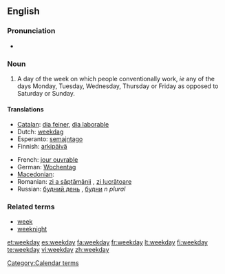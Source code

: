 ==English==

===Pronunciation===
* {{audio|en-us-weekday.ogg|Audio (US)}}

===Noun===
{{en-noun}}

# A day of the week on which people conventionally work, ''ie'' any of the days Monday, Tuesday, Wednesday, Thursday or Friday as opposed to Saturday or Sunday.

====Translations====
{{trans-top|weekday}}
* [[Catalan]]: [[dia feiner]], [[dia laborable]]
* Dutch: [[weekdag]] {{m}}
* Esperanto: [[semajntago]]
* Finnish: [[arkipäivä]]
{{trans-mid}}
* French: [[jour ouvrable]] {{m}}
* German: [[Wochentag]] {{m}}
* [[Macedonian]]: {{t|mk|делник|m|tr=délnik|sc=Cyrl}}
* Romanian: [[zi a săptămânii]] {{f}}, [[zi lucrătoare]] {{f}}
* Russian: [[будний день]] {{m}}, [[будни]] ''n plural''
{{trans-bottom}}

===Related terms===
* [[week]]
* [[weeknight]]

[[Category:Calendar terms]]

[[et:weekday]]
[[es:weekday]]
[[fa:weekday]]
[[fr:weekday]]
[[lt:weekday]]
[[fi:weekday]]
[[te:weekday]]
[[vi:weekday]]
[[zh:weekday]]